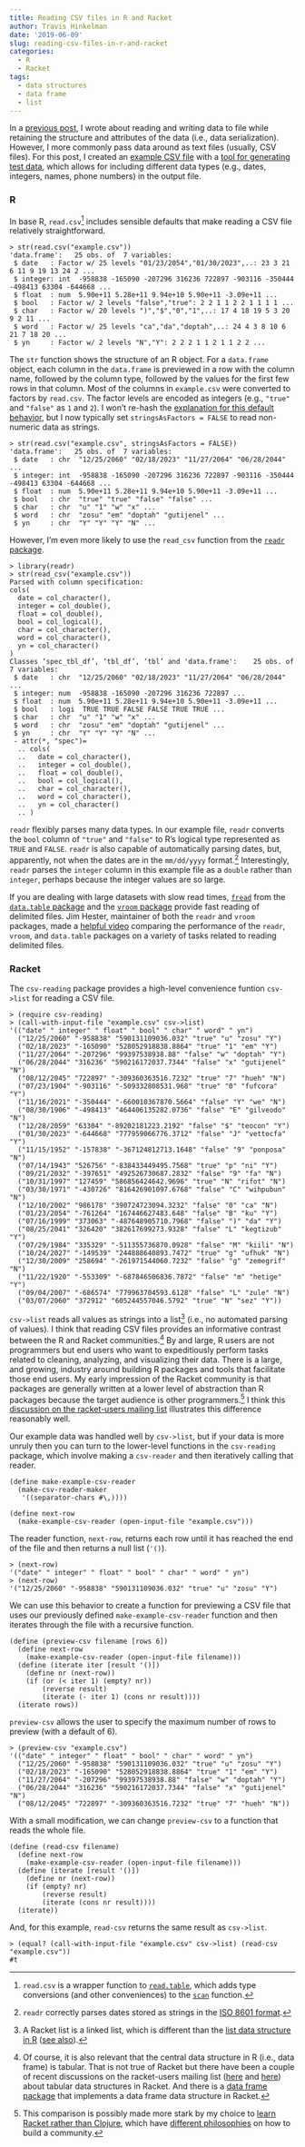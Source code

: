 ```yaml
---
title: Reading CSV files in R and Racket
author: Travis Hinkelman
date: '2019-06-09'
slug: reading-csv-files-in-r-and-racket
categories:
  - R
  - Racket
tags:
  - data structures
  - data frame
  - list
---
```


In a [previous post](/post/data-serialization-in-r-and-racket/), I wrote about reading and writing data to file while retaining the structure and attributes of the data (i.e., data serialization). However, I more commonly pass data around as text files (usually, CSV files). For this post, I created an [example CSV file](/post/example-data/example.csv) with a [tool for generating test data](http://convertcsv.com/generate-test-data.htm), which allows for including different data types (e.g., dates, integers, names, phone numbers) in the output file.

### R

In base R, `read.csv`^[`read.csv` is a wrapper function to [`read.table`](https://stat.ethz.ch/R-manual/R-devel/RHOME/library/utils/html/read.table.html), which adds type conversions (and other conveniences) to the [`scan`](https://stat.ethz.ch/R-manual/R-devel/RHOME/library/base/html/scan.html) function.] includes sensible defaults that make reading a CSV file relatively straightforward. 

```
> str(read.csv("example.csv"))
'data.frame':	25 obs. of  7 variables:
 $ date   : Factor w/ 25 levels "01/23/2054","01/30/2023",..: 23 3 21 6 11 9 19 13 24 2 ...
 $ integer: int  -958838 -165090 -207296 316236 722897 -903116 -350444 -498413 63304 -644668 ...
 $ float  : num  5.90e+11 5.28e+11 9.94e+10 5.90e+11 -3.09e+11 ...
 $ bool   : Factor w/ 2 levels "false","true": 2 2 1 1 2 2 1 1 1 1 ...
 $ char   : Factor w/ 20 levels ")","$","0","1",..: 17 4 18 19 5 3 20 9 2 11 ...
 $ word   : Factor w/ 25 levels "ca","da","doptah",..: 24 4 3 8 10 6 21 7 18 20 ...
 $ yn     : Factor w/ 2 levels "N","Y": 2 2 2 1 1 2 1 1 2 2 ...
```

The `str` function shows the structure of an R object. For a `data.frame` object, each column in the `data.frame` is previewed in a row with the column name, followed by the column type, followed by the values for the first few rows in that column. Most of the columns in `example.csv` were converted to factors by `read.csv`. The factor levels are encoded as integers (e.g., `"true"` and `"false"` as `1` and `2`). I won't re-hash the [explanation for this default behavior](https://simplystatistics.org/2015/07/24/stringsasfactors-an-unauthorized-biography/), but I now typically set `stringsAsFactors = FALSE` to read non-numeric data as strings. 

```
> str(read.csv("example.csv", stringsAsFactors = FALSE))
'data.frame':	25 obs. of  7 variables:
 $ date   : chr  "12/25/2060" "02/18/2023" "11/27/2064" "06/28/2044" ...
 $ integer: int  -958838 -165090 -207296 316236 722897 -903116 -350444 -498413 63304 -644668 ...
 $ float  : num  5.90e+11 5.28e+11 9.94e+10 5.90e+11 -3.09e+11 ...
 $ bool   : chr  "true" "true" "false" "false" ...
 $ char   : chr  "u" "1" "w" "x" ...
 $ word   : chr  "zosu" "em" "doptah" "gutijenel" ...
 $ yn     : chr  "Y" "Y" "Y" "N" ...
```

However, I'm even more likely to use the `read_csv` function from the [`readr` package](https://readr.tidyverse.org).

```
> library(readr)
> str(read_csv("example.csv"))
Parsed with column specification:
cols(
  date = col_character(),
  integer = col_double(),
  float = col_double(),
  bool = col_logical(),
  char = col_character(),
  word = col_character(),
  yn = col_character()
)
Classes ‘spec_tbl_df’, ‘tbl_df’, ‘tbl’ and 'data.frame':	25 obs. of  7 variables:
 $ date   : chr  "12/25/2060" "02/18/2023" "11/27/2064" "06/28/2044" ...
 $ integer: num  -958838 -165090 -207296 316236 722897 ...
 $ float  : num  5.90e+11 5.28e+11 9.94e+10 5.90e+11 -3.09e+11 ...
 $ bool   : logi  TRUE TRUE FALSE FALSE TRUE TRUE ...
 $ char   : chr  "u" "1" "w" "x" ...
 $ word   : chr  "zosu" "em" "doptah" "gutijenel" ...
 $ yn     : chr  "Y" "Y" "Y" "N" ...
 - attr(*, "spec")=
  .. cols(
  ..   date = col_character(),
  ..   integer = col_double(),
  ..   float = col_double(),
  ..   bool = col_logical(),
  ..   char = col_character(),
  ..   word = col_character(),
  ..   yn = col_character()
  .. )
```

`readr` flexibly parses many data types. In our example file, `readr` converts the `bool` column of `"true"` and `"false"` to R's logical type represented as `TRUE` and `FALSE`. `readr` is also capable of automatically parsing dates, but, apparently, not when the dates are in the `mm/dd/yyyy` format.^[`readr` correctly parses dates stored as strings in the [ISO 8601 format](https://en.wikipedia.org/wiki/ISO_8601).] Interestingly, `readr` parses the `integer` column in this example file as a `double` rather than `integer`, perhaps because the integer values are so large.

If you are dealing with large datasets with slow read times, [`fread`](https://www.rdocumentation.org/packages/data.table/versions/1.12.2/topics/fread) from the [`data.table` package](http://r-datatable.com) and the [`vroom` package](http://vroom.r-lib.org) provide fast reading of delimited files. Jim Hester, maintainer of both the `readr` and `vroom` packages, made a [helpful video](https://www.youtube.com/watch?v=ZP_y5eaAc60) comparing the performance of the `readr`, `vroom`, and `data.table` packages on a variety of tasks related to reading delimited files.

### Racket 

The `csv-reading` package provides a high-level convenience funtion `csv->list` for reading a CSV file. 

```
> (require csv-reading)
> (call-with-input-file "example.csv" csv->list)
'(("date" " integer" " float" " bool" " char" " word" " yn")
  ("12/25/2060" "-958838" "590131109036.032" "true" "u" "zosu" "Y")
  ("02/18/2023" "-165090" "528052918838.8864" "true" "1" "em" "Y")
  ("11/27/2064" "-207296" "99397538938.88" "false" "w" "doptah" "Y")
  ("06/28/2044" "316236" "590216172037.7344" "false" "x" "gutijenel" "N")
  ("08/12/2045" "722897" "-309360363516.7232" "true" "7" "hueh" "N")
  ("07/23/1904" "-903116" "-509332808531.968" "true" "0" "fufcora" "Y")
  ("11/16/2021" "-350444" "-660010367870.5664" "false" "Y" "we" "N")
  ("08/30/1906" "-498413" "464406135282.0736" "false" "E" "gilveodo" "N")
  ("12/28/2059" "63304" "-89202181223.2192" "false" "$" "teocon" "Y")
  ("01/30/2023" "-644668" "777959066776.3712" "false" "J" "vettocfa" "Y")
  ("11/15/1952" "-157838" "-367124812713.1648" "false" "9" "ponposa" "N")
  ("07/14/1943" "526756" "-838433449495.7568" "true" "p" "ni" "Y")
  ("09/21/2032" "-397651" "492526730687.2832" "false" "9" "fa" "N")
  ("10/31/1997" "127459" "586856424642.9696" "true" "N" "rifot" "N")
  ("03/30/1971" "-430726" "816426901097.6768" "false" "C" "wihpubun" "N")
  ("12/10/2002" "986178" "390724723094.3232" "false" "0" "ca" "N")
  ("01/23/2054" "-761264" "167446627483.648" "false" "B" "ku" "Y")
  ("07/16/1999" "373063" "-487648905710.7968" "false" ")" "da" "Y")
  ("08/25/2041" "326420" "382617699273.9328" "false" "L" "kegtizub" "Y")
  ("07/29/1984" "335329" "-511355736870.0928" "false" "M" "kiili" "N")
  ("10/24/2027" "-149539" "244888640893.7472" "true" "g" "ufhuk" "N")
  ("12/30/2009" "258694" "-261971544060.7232" "false" "g" "zemegrif" "N")
  ("11/22/1920" "-553309" "-687846506836.7872" "false" "m" "hetige" "Y")
  ("09/04/2007" "-686574" "779963704593.6128" "false" "L" "zule" "N")
  ("03/07/2060" "372912" "605244557046.5792" "true" "N" "sez" "Y"))
```

`csv->list` reads all values as strings into a list^[A Racket list is a linked list, which is different than the [list data structure in R](https://www.rdocumentation.org/packages/base/versions/3.6.0/topics/list) ([see also](https://stackoverflow.com/questions/29417134/what-is-the-difference-between-a-list-and-a-pairlist-in-r)).] (i.e., no automated parsing of values). I think that reading CSV files provides an informative contrast between the R and Racket communities.^[Of course, it is also relevant that the central data structure in R (i.e., data frame) is tabular. That is not true of Racket but there have been a couple of recent discussions on the racket-users mailing list ([here](https://groups.google.com/d/msg/racket-users/3Ve4UlOmnpo/udLRfywiBgAJ) and [here](https://groups.google.com/d/msg/racket-users/7MCIp7RmTh8/IIJLsC9ADAAJ)) about tabular data structures in Racket. And there is a [data frame package](https://docs.racket-lang.org/data-frame/index.html?q=data%20frame) that implements a data frame data structure in Racket.] By and large, R users are not programmers but end users who want to expeditiously perform tasks related to cleaning, analyzing, and visualizing their data. There is a large, and growing, industry around building R packages and tools that facilitate those end users. My early impression of the Racket community is that packages are generally written at a lower level of abstraction than R packages because the target audience is other programmers.^[This comparison is possibly made more stark by my choice to [learn Racket rather than Clojure](/post/programming-horizons/), which have [different philosophies](https://qr.ae/TWh7Ur) on how to build a community.] I think this [discussion on the racket-users mailing list](https://groups.google.com/forum/#!msg/racket-users/1STqCq2dzSs/aMHeIhsIBAAJ) illustrates this difference reasonably well.

Our example data was handled well by `csv->list`, but if your data is more unruly then you can turn to the lower-level functions in the `csv-reading` package, which involve making a `csv-reader` and then iteratively calling that reader.  

```
(define make-example-csv-reader
  (make-csv-reader-maker
   '((separator-chars #\,))))

(define next-row
  (make-example-csv-reader (open-input-file "example.csv")))
```

The reader function, `next-row`, returns each row until it has reached the end of the file and then returns a null list (`'()`).

```
> (next-row)
'("date" " integer" " float" " bool" " char" " word" " yn")
> (next-row)
'("12/25/2060" "-958838" "590131109036.032" "true" "u" "zosu" "Y")
```

We can use this behavior to create a function for previewing a CSV file that uses our previously defined `make-example-csv-reader` function and then iterates through the file with a recursive function.

```
(define (preview-csv filename [rows 6])
  (define next-row
    (make-example-csv-reader (open-input-file filename)))
  (define (iterate iter [result '()])
    (define nr (next-row))
    (if (or (< iter 1) (empty? nr))
        (reverse result)
        (iterate (- iter 1) (cons nr result))))
  (iterate rows))
```

`preview-csv` allows the user to specify the maximum number of rows to preview (with a default of 6).

```
> (preview-csv "example.csv")
'(("date" " integer" " float" " bool" " char" " word" " yn")
  ("12/25/2060" "-958838" "590131109036.032" "true" "u" "zosu" "Y")
  ("02/18/2023" "-165090" "528052918838.8864" "true" "1" "em" "Y")
  ("11/27/2064" "-207296" "99397538938.88" "false" "w" "doptah" "Y")
  ("06/28/2044" "316236" "590216172037.7344" "false" "x" "gutijenel" "N")
  ("08/12/2045" "722897" "-309360363516.7232" "true" "7" "hueh" "N"))
```

With a small modification, we can change `preview-csv` to a function that reads the whole file.

```
(define (read-csv filename)
  (define next-row
    (make-example-csv-reader (open-input-file filename)))
  (define (iterate [result '()])
    (define nr (next-row))
    (if (empty? nr)
        (reverse result)
        (iterate (cons nr result))))
  (iterate))
```

And, for this example, `read-csv` returns the same result as `csv->list`.

```
> (equal? (call-with-input-file "example.csv" csv->list) (read-csv "example.csv"))
#t
```
